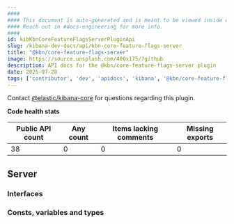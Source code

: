 ```yaml
---
####
#### This document is auto-generated and is meant to be viewed inside our experimental, new docs system.
#### Reach out in #docs-engineering for more info.
####
id: kibKbnCoreFeatureFlagsServerPluginApi
slug: /kibana-dev-docs/api/kbn-core-feature-flags-server
title: "@kbn/core-feature-flags-server"
image: https://source.unsplash.com/400x175/?github
description: API docs for the @kbn/core-feature-flags-server plugin
date: 2025-07-28
tags: ['contributor', 'dev', 'apidocs', 'kibana', '@kbn/core-feature-flags-server']
---
```




Contact [@elastic/kibana-core](https://github.com/orgs/elastic/teams/kibana-core) for questions regarding this plugin.

**Code health stats**

| Public API count  | Any count | Items lacking comments | Missing exports |
|-------------------|-----------|------------------------|-----------------|
| 38 | 0 | 0 | 0 |

## Server

### Interfaces
<DocDefinitionList data={kbnCoreFeatureFlagsServerObj.server.interfaces}/>

### Consts, variables and types
<DocDefinitionList data={kbnCoreFeatureFlagsServerObj.server.misc}/>

